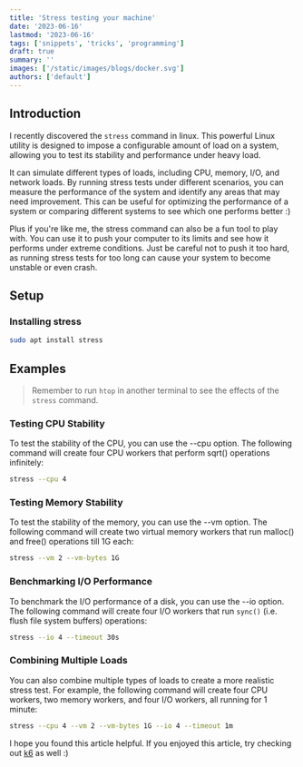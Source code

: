 ```yaml
---
title: 'Stress testing your machine'
date: '2023-06-16'
lastmod: '2023-06-16'
tags: ['snippets', 'tricks', 'programming']
draft: true
summary: ''
images: ['/static/images/blogs/docker.svg']
authors: ['default']
---
```


## Introduction

I recently discovered the `stress` command in linux. This powerful Linux utility is designed to impose a configurable amount of load on a system, allowing you to test its stability and performance under heavy load.

It can simulate different types of loads, including CPU, memory, I/O, and network loads. By running stress tests under different scenarios, you can measure the performance of the system and identify any areas that may need improvement. This can be useful for optimizing the performance of a system or comparing different systems to see which one performs better :)

Plus if you're like me, the stress command can also be a fun tool to play with. You can use it to push your computer to its limits and see how it performs under extreme conditions. Just be careful not to push it too hard, as running stress tests for too long can cause your system to become unstable or even crash.

## Setup

### Installing stress

```bash
sudo apt install stress
```

## Examples

> Remember to run `htop` in another terminal to see the effects of the `stress` command.

### Testing CPU Stability

To test the stability of the CPU, you can use the --cpu option. The following command will create four CPU workers that perform sqrt() operations infinitely:

```bash
stress --cpu 4
```

### Testing Memory Stability

To test the stability of the memory, you can use the --vm option. The following command will create two virtual memory workers that run malloc() and free() operations till 1G each:

```bash
stress --vm 2 --vm-bytes 1G
```

### Benchmarking I/O Performance

To benchmark the I/O performance of a disk, you can use the --io option. The following command will create four I/O workers that run `sync()` (i.e. flush file system buffers) operations:

```bash
stress --io 4 --timeout 30s
```

### Combining Multiple Loads

You can also combine multiple types of loads to create a more realistic stress test. For example, the following command will create four CPU workers, two memory workers, and four I/O workers, all running for 1 minute:

```bash
stress --cpu 4 --vm 2 --vm-bytes 1G --io 4 --timeout 1m
```

I hope you found this article helpful. If you enjoyed this article, try checking out [k6](https://k6.io/) as well :)
